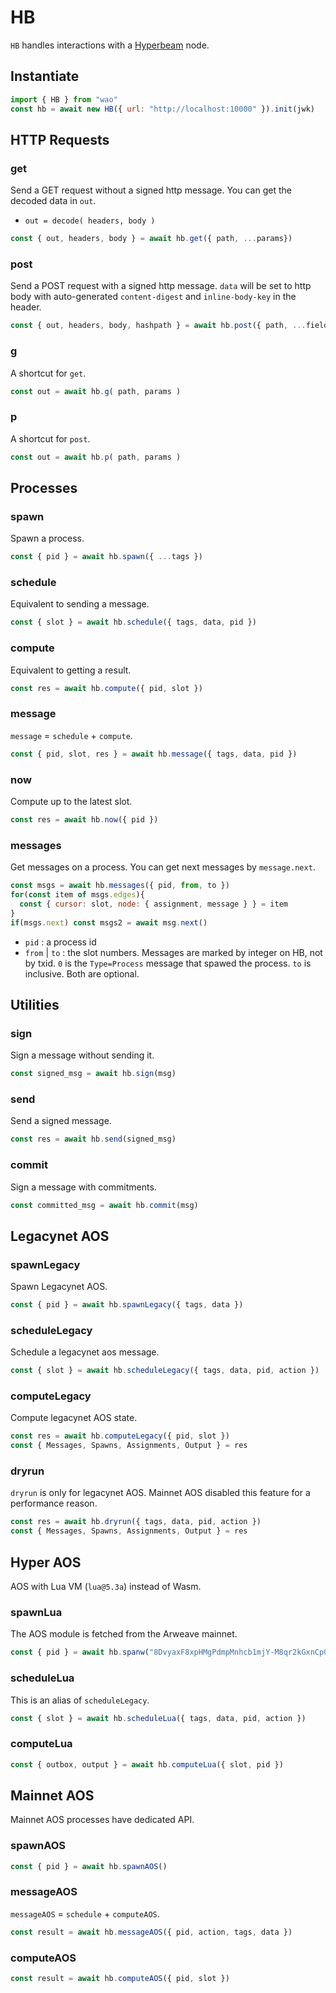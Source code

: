 # HB

`HB` handles interactions with a [Hyperbeam](https://permaweb.github.io/HyperBEAM/) node.

## Instantiate

```js
import { HB } from "wao"
const hb = await new HB({ url: "http://localhost:10000" }).init(jwk)
```

## HTTP Requests

### get

Send a GET request without a signed http message. You can get the decoded data in `out`.

- `out = decode( headers, body )`

```js
const { out, headers, body } = await hb.get({ path, ...params})
```
 
### post

Send a POST request with a signed http message. `data` will be set to http body with auto-generated `content-digest` and `inline-body-key` in the header.

```js
const { out, headers, body, hashpath } = await hb.post({ path, ...fields})
```

### g

A shortcut for `get`.

```js
const out = await hb.g( path, params )
```

### p

A shortcut for `post`.

```js
const out = await hb.p( path, params )
```

## Processes

### spawn

Spawn a process.

```js
const { pid } = await hb.spawn({ ...tags })
```

### schedule

Equivalent to sending a message.

```js
const { slot } = await hb.schedule({ tags, data, pid })
```

### compute

Equivalent to getting a result.

```js
const res = await hb.compute({ pid, slot })
```

### message

`message` = `schedule` + `compute`.

```js
const { pid, slot, res } = await hb.message({ tags, data, pid })
```

### now

Compute up to the latest slot.

```js
const res = await hb.now({ pid })
```

### messages

Get messages on a process. You can get next messages by `message.next`. 

```js
const msgs = await hb.messages({ pid, from, to })
for(const item of msgs.edges){
  const { cursor: slot, node: { assignment, message } } = item
}
if(msgs.next) const msgs2 = await msg.next()
```

- `pid` : a process id
- `from` | `to` : the slot numbers. Messages are marked by integer on HB, not by txid. `0` is the `Type=Process` message that spawed the process. `to` is inclusive. Both are optional. 

## Utilities

### sign

Sign a message without sending it.

```js
const signed_msg = await hb.sign(msg)
```

### send

Send a signed message.

```js
const res = await hb.send(signed_msg)
```

### commit

Sign a message with commitments.

```js
const committed_msg = await hb.commit(msg)
```

## Legacynet AOS

### spawnLegacy

Spawn Legacynet AOS.

```js
const { pid } = await hb.spawnLegacy({ tags, data })
```

### scheduleLegacy

Schedule a legacynet aos message.

```js
const { slot } = await hb.scheduleLegacy({ tags, data, pid, action })
```

### computeLegacy

Compute legacynet AOS state.

```js
const res = await hb.computeLegacy({ pid, slot })
const { Messages, Spawns, Assignments, Output } = res
```

### dryrun

`dryrun` is only for legacynet AOS. Mainnet AOS disabled this feature for a performance reason.

```js
const res = await hb.dryrun({ tags, data, pid, action })
const { Messages, Spawns, Assignments, Output } = res
```

## Hyper AOS

AOS with Lua VM (`lua@5.3a`) instead of Wasm.

### spawnLua

The AOS module is fetched from the Arweave mainnet.

```js
const { pid } = await hb.spanw("8DvyaxF8xpHMgPdmpMnhcb1mjY-M8qr2kGxnCpGMb60")
```

### scheduleLua

This is an alias of `scheduleLegacy`.

```js
const { slot } = await hb.scheduleLua({ tags, data, pid, action })
```

### computeLua

```js
const { outbox, output } = await hb.computeLua({ slot, pid })
```

## Mainnet AOS

Mainnet AOS processes have dedicated API.

### spawnAOS

```js
const { pid } = await hb.spawnAOS()
```

### messageAOS

`messageAOS` = `schedule` + `computeAOS`.

```js
const result = await hb.messageAOS({ pid, action, tags, data })
```

### computeAOS

```js
const result = await hb.computeAOS({ pid, slot })
```
